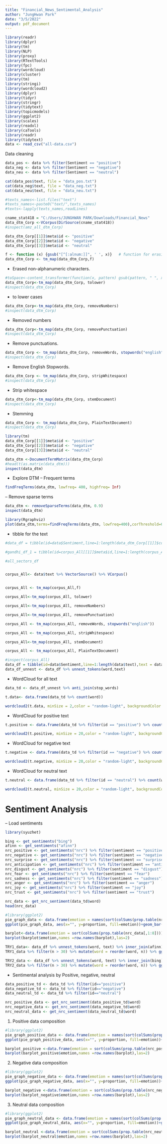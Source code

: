 ---
title: "Financial_News_Sentimental_Analysis"
author: "JungHwan Park"
date: "3/5/2022"
output: pdf_document
---


```{r}
library(readr)
library(dplyr)
library(tm)
library(NLP)
library(proxy)
library(RTextTools)
library(fpc)   
library(wordcloud)
library(cluster)
library(tm)
library(stringi)
library(wordcloud2)
library(dplyr)
library(tidyr)
library(stringr)
library(tidytext)
library(topicmodels)
library(ggplot2)
library(scales)
library(readxl)
library(caTools)
library(readr)
library(tidytext)
data <- read_csv("all-data.csv")
```

Data cleaning
```{r}
data_pos <- data %>% filter(Sentiment == "positive")
data_neg <- data %>% filter(Sentiment == "negative")
data_neu <- data %>% filter(Sentiment == "neutral")

cat(data_pos$text, file = "data_pos.txt")
cat(data_neg$text, file = "data_neg.txt")
cat(data_neu$text, file = "data_neu.txt")

#texts_names<-list.files("text")
#texts_names<-paste0("text/",texts_names)
#texts<-lapply(texts_names,readLines)

cname_stat418 = "C:/Users/JUNGHWAN PARK/Downloads/Financial_News"
data_dtm_Corp <-VCorpus(DirSource(cname_stat418))
#inspect(amz_all_dtm_Corp)

data_dtm_Corp[[1]]$meta$id <- "positive"
data_dtm_Corp[[2]]$meta$id <- "negative"
data_dtm_Corp[[3]]$meta$id <- "neutral"
```

```{r}
f <- function (x) {gsub("[^[:alnum:]]", ' ', x)}   # function for erasing alphanumeric characters
data_dtm_Corp <- tm_map(data_dtm_Corp,f)
```
* Erased non-alphanumeric characters.

```{r}
#toSpace<-content_transformer(function(x, pattern) gsub(pattern, " ", x)) 
data_dtm_Corp<-tm_map(data_dtm_Corp, tolower)
#inspect(data_dtm_Corp)
```

* to lower cases

```{r}
data_dtm_Corp<-tm_map(data_dtm_Corp, removeNumbers)
#inspect(data_dtm_Corp)
```
* Removed numbers

```{r}
data_dtm_Corp<-tm_map(data_dtm_Corp, removePunctuation) 
#inspect(data_dtm_Corp)
```
* Remove punctuations.

```{r}
data_dtm_Corp <- tm_map(data_dtm_Corp, removeWords, stopwords("english")) 
#inspect(data_dtm_Corp)
```
* Remove English Stopwords.

```{r}
data_dtm_Corp <- tm_map(data_dtm_Corp, stripWhitespace) 
#inspect(data_dtm_Corp)
```
* Strip whitespace

```{r}
data_dtm_Corp<-tm_map(data_dtm_Corp, stemDocument) 
#inspect(data_dtm_Corp)
```
* Stemming
```{r}
data_dtm_Corp <- tm_map(data_dtm_Corp, PlainTextDocument)
#inspect(data_dtm_Corp)
```

```{r}
library(tm)
data_dtm_Corp[[1]]$meta$id <- "positive"
data_dtm_Corp[[2]]$meta$id <- "negative"
data_dtm_Corp[[3]]$meta$id <- "neutral"

data_dtm <-DocumentTermMatrix(data_dtm_Corp)
#head(t(as.matrix(data_dtm)))
inspect(data_dtm)
```

- Explore DTM 
-- Frequent terms
```{r}
findFreqTerms(data_dtm, lowfreq= 400, highfreq= Inf)
```

-- Remove sparse terms
```{r}
data_dtm <- removeSparseTerms(data_dtm, 0.9)
inspect(data_dtm)
```

```{r}
library(Rgraphviz)
plot(data_dtm,terms=findFreqTerms(data_dtm, lowfreq=400),corThreshold=0.6)
```
- tibble for the text
```{r}
#data_df = tibble(id=data$Sentiment,line=1:length(data_dtm_Corp[[1]]$content),text = amz_all_sectors_Corp$content$content)

#gandhi_df_1 = tibble(id=corpus_All[[1]]$meta$id,line=1:length(corpus_All[[1]]$content),text = corpus_All[[

#all_sectors_df


corpus_All<- data$text %>% VectorSource() %>% VCorpus()


corpus_All <- tm_map(corpus_All,f)

corpus_All<-tm_map(corpus_All, tolower)

corpus_All<-tm_map(corpus_All, removeNumbers)

corpus_All<-tm_map(corpus_All, removePunctuation) 

corpus_All <- tm_map(corpus_All, removeWords, stopwords("english")) 

corpus_All <- tm_map(corpus_All, stripWhitespace) 

corpus_All<-tm_map(corpus_All, stemDocument) 

corpus_All <- tm_map(corpus_All, PlainTextDocument)

#inspect(corpus_All)
data_df = tibble(id=data$Sentiment,line=1:length(data$text),text = data$text)
data_df_unnest <- data_df %>% unnest_tokens(word,text)
```

- WordCloud for all text
```{r}
data_td <- data_df_unnest %>% anti_join(stop_words) 

t.data<- data.frame(data_td %>% count(word))

wordcloud2(t.data, minSize = 2,color = "random-light", backgroundColor = "grey")
```

- WordCloud for positive text
```{r}
t.positive <- data.frame(data_td %>% filter(id == "positive") %>% count(word))

wordcloud2(t.positive, minSize = 20,color = "random-light", backgroundColor = "grey")
```

- WordCloud for negative text
```{r}
t.negative <- data.frame(data_td %>% filter(id == "negative") %>% count(word))

wordcloud2(t.negative, minSize = 20,color = "random-light", backgroundColor = "grey")
```

- WordCloud for neutral text
```{r}
t.neutral <- data.frame(data_td %>% filter(id == "neutral") %>% count(word))

wordcloud2(t.neutral, minSize = 20,color = "random-light", backgroundColor = "grey")
```


# Sentiment Analysis

-- Load sentiments
```{r}
library(syuzhet)

bing <- get_sentiments("bing")
afinn <- get_sentiments("afinn")
nrc_positive <- get_sentiments("nrc") %>% filter(sentiment == "positive")
nrc_negative <- get_sentiments("nrc") %>% filter(sentiment == "negative")
nrc_surprise <- get_sentiments("nrc") %>% filter(sentiment == "surprise")
nrc_anticipation <- get_sentiments("nrc") %>% filter(sentiment == "anticipation")
nrc_disgust <- get_sentiments("nrc") %>% filter(sentiment == "disgust")
nrc_fear <- get_sentiments("nrc") %>% filter(sentiment == "fear")
nrc_sadness <- get_sentiments("nrc") %>% filter(sentiment == "sadness")
nrc_anger <- get_sentiments("nrc") %>% filter(sentiment == "anger")
nrc_joy <- get_sentiments("nrc") %>% filter(sentiment == "joy")
nrc_trust <- get_sentiments("nrc") %>% filter(sentiment == "trust")

nrc_data <- get_nrc_sentiment(data_td$word)
head(nrc_data)
```

```{r}
#library(ggplot2)
pie_graph_data <- data.frame(emotion = names(sort(colSums(prop.table(nrc_data[, 9:10])))), proportion = colSums(prop.table(nrc_data[, 9:10])))
ggplot(pie_graph_data, aes(x="", y=proportion, fill=emotion))+geom_bar(width = 1, stat = "identity")+coord_polar("y", start=0)+scale_fill_brewer(palette="Blues")+theme_minimal()
```
```{r}
barplot<-data.frame(emotion = sort(colSums(prop.table(nrc_data[,1:8]))))
barplot(barplot$emotion,names =row.names(barplot),las=2)
```

```{r}
TRY1_data<- data_df %>% unnest_tokens(word, text) %>% inner_join(afinn)%>% count(word, sort = TRUE)
TRY1_data %>% filter(n > 30) %>% mutate(word = reorder(word, n)) %>% ggplot(aes(word, n)) + geom_col() + xlab(NULL) + coord_flip()
```

```{r}
TRY2_data <- data_df %>% unnest_tokens(word, text) %>% inner_join(bing) %>% count(word, sort = TRUE)
TRY2_data %>% filter(n > 30) %>% mutate(word = reorder(word, n)) %>% ggplot(aes(word, n)) + geom_col() + xlab(NULL) + coord_flip()
```

- Sentimental analysis by Positive, negative, neutral
```{r}
data_positive_td <- data_td %>% filter(id=="positive")
data_negative_td <- data_td %>% filter(id=="negative")
data_neutral_td <- data_td %>% filter(id=="neutral")

nrc_positive_data <- get_nrc_sentiment(data_positive_td$word)
nrc_negative_data <- get_nrc_sentiment(data_negative_td$word)
nrc_neutral_data <- get_nrc_sentiment(data_neutral_td$word)
```

1. Positive data composition
```{r}
#library(ggplot2)
pie_graph_positive_data <- data.frame(emotion = names(sort(colSums(prop.table(nrc_positive_data[, 9:10])))), proportion = colSums(prop.table(nrc_positive_data[, 9:10])))
ggplot(pie_graph_positive_data, aes(x="", y=proportion, fill=emotion))+geom_bar(width = 1, stat = "identity")+coord_polar("y", start=0)+scale_fill_brewer(palette="Blues")+theme_minimal()
```

```{r}
barplot_positive <-data.frame(emotion = sort(colSums(prop.table(nrc_positive_data[,1:8]))))
barplot(barplot_positive$emotion,names =row.names(barplot),las=2)
```
2. Negative data composition
```{r}
#library(ggplot2)
pie_graph_negative_data <- data.frame(emotion = names(sort(colSums(prop.table(nrc_negative_data[, 9:10])))), proportion = colSums(prop.table(nrc_negative_data[, 9:10])))
ggplot(pie_graph_negative_data, aes(x="", y=proportion, fill=emotion))+geom_bar(width = 1, stat = "identity")+coord_polar("y", start=0)+scale_fill_brewer(palette="Blues")+theme_minimal()
```

```{r}
barplot_negative <-data.frame(emotion = sort(colSums(prop.table(nrc_negative_data[,1:8]))))
barplot(barplot_negative$emotion,names =row.names(barplot),las=2)
```
3. Neutral data composition
```{r}
#library(ggplot2)
pie_graph_neutral_data <- data.frame(emotion = names(sort(colSums(prop.table(nrc_neutral_data[, 9:10])))), proportion = colSums(prop.table(nrc_neutral_data[, 9:10])))
ggplot(pie_graph_neutral_data, aes(x="", y=proportion, fill=emotion))+geom_bar(width = 1, stat = "identity")+coord_polar("y", start=0)+scale_fill_brewer(palette="Blues")+theme_minimal()
```

```{r}
barplot_neutral <-data.frame(emotion = sort(colSums(prop.table(nrc_neutral_data[,1:8]))))
barplot(barplot_neutral$emotion,names =row.names(barplot),las=2)
```





















